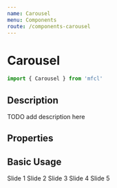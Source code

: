 ```yaml
---
name: Carousel
menu: Components
route: /components-carousel
---
```



# Carousel

```javascript
import { Carousel } from 'mfcl'
```

## Description

TODO add description here

## Properties

<Props of={Carousel} />

## Basic Usage

<Playground>
  <Carousel>
    <CarouselItem>Slide 1</CarouselItem>
    <CarouselItem>Slide 2</CarouselItem>
    <CarouselItem>Slide 3</CarouselItem>
    <CarouselItem>Slide 4</CarouselItem>
    <CarouselItem>Slide 5</CarouselItem>
  </Carousel>
</Playground>
